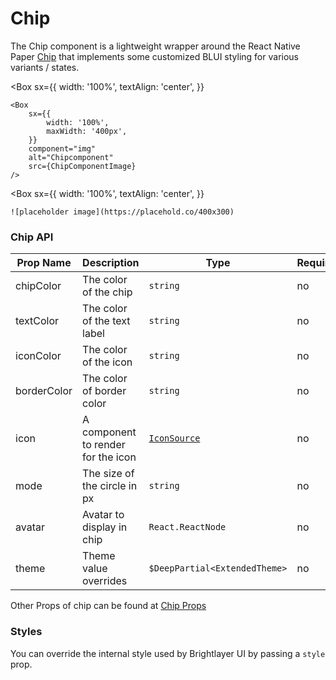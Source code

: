 
# Chip

The Chip component is a lightweight wrapper around the React Native Paper [Chip](https://callstack.github.io/react-native-paper/docs/components/Chip/) that implements some customized BLUI styling for various variants / states.

<Box
    sx={{
        width: '100%',
        textAlign: 'center',
    }}
>
    <Box
        sx={{
            width: '100%',
            maxWidth: '400px',
        }}
        component="img"
        alt="Chipcomponent"
        src={ChipComponentImage}
    />
</Box>

<Box
    sx={{
        width: '100%',
        textAlign: 'center',
    }}
>
    ![placeholder image](https://placehold.co/400x300)
</Box>

### Chip API

| Prop Name   | Description                        | Type                                       | Required | Default |
| ----------- | ---------------------------------- | ------------------------------------------ | -------- | ------- |
| chipColor   | The color of the chip              | `string`                                   | no       |         |
| textColor   | The color of the text label        | `string`                                   | no       |         |
| iconColor   | The color of the icon              | `string`                                   | no       |         |
| borderColor | The color of border color          | `string`                                   | no       |         |
| icon        | A component to render for the icon | [`IconSource`](/components/Icons/api-docs) | no       |         |
| mode        | The size of the circle in px       | `string`                                   | no       |         |
| avatar      | Avatar to display in chip          | `React.ReactNode`                          | no       |         |
| theme       | Theme value overrides              | `$DeepPartial<ExtendedTheme>`              | no       |         |

Other Props of chip can be found at [Chip Props](https://callstack.github.io/react-native-paper/docs/components/Chip/)

### Styles

You can override the internal style used by Brightlayer UI by passing a `style` prop.
